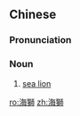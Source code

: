 {{also|海狮}}
==Chinese==
{{zh-forms|s=海狮}}

===Pronunciation===
{{zh-pron
|m=hǎishī
|c=hoi2 si1
|cat=n
}}

===Noun===
{{zh-noun}}

# [[sea lion]] {{gloss|member of the Otariidae family}}

{{zh-cat|Pinnipeds}}

[[ro:海獅]]
[[zh:海獅]]